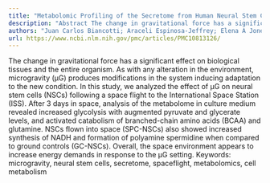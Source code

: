 ```yaml
---
title: "Metabolomic Profiling of the Secretome from Human Neural Stem Cells Flown into Space"
description: "Abstract The change in gravitational force has a significant effect on biological tissues and the entire organism. As with any alteration in the environment, microgravity (µG) produces modifications i..."
authors: "Juan Carlos Biancotti; Araceli Espinosa-Jeffrey; Elena A Jones; Xiaohua Lei"
url: https://www.ncbi.nlm.nih.gov/pmc/articles/PMC10813126/
---
```


The change in gravitational force has a significant effect on biological tissues and the entire organism. As with any alteration in the environment, microgravity (µG) produces modifications in the system inducing adaptation to the new condition. In this study, we analyzed the effect of µG on neural stem cells (NSCs) following a space flight to the International Space Station (ISS). After 3 days in space, analysis of the metabolome in culture medium revealed increased glycolysis with augmented pyruvate and glycerate levels, and activated catabolism of branched-chain amino acids (BCAA) and glutamine. NSCs flown into space (SPC-NSCs) also showed increased synthesis of NADH and formation of polyamine spermidine when compared to ground controls (GC-NSCs). Overall, the space environment appears to increase energy demands in response to the µG setting. Keywords: microgravity, neural stem cells, secretome, spaceflight, metabolomics, cell metabolism
